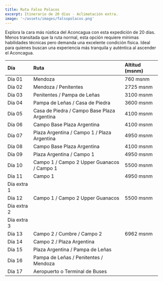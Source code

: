 ```yaml
---
title: Ruta Falso Polacos
excerpt: Itinerario de 20 días - Aclimatación extra.
image: '~/assets/images/falsopolacos.png'
---
```


Explora la cara más rústica del Aconcagua con esta expedición de 20 días. Menos transitada que la ruta normal, esta opción requiere mínimas habilidades técnicas pero demanda una excelente condición física. Ideal para quienes buscan una experiencia más tranquila y auténtica al ascender el Aconcagua.



| Día       | Ruta                                                    | Altitud (msnm)      |
| :-------- | :------------------------------------------------------ | :------------------ |
| Día 01    | Mendoza                                                 | 760 msnm            |
| Día 02    | Mendoza / Penitentes                                    | 2725 msnm           |
| Día 03    | Penitentes / Pampa de Leñas                             | 3100 msnm           |
| Día 04    | Pampa de Leñas / Casa de Piedra                         | 3600 msnm           |
| Día 05    | Casa de Piedra / Campo Base Plaza Argentina             | 4100 msnm           |
| Día 06    | Campo Base Plaza Argentina                              | 4100 msnm           |
| Día 07    | Plaza Argentina / Campo 1 / Plaza Argentina             | 4950 msnm           |
| Día 08    | Campo Base Plaza Argentina                              | 4100 msnm           |
| Día 09    | Plaza Argentina / Campo 1                               | 4950 msnm           |
| Día 10    | Campo 1 / Campo 2 Upper Guanacos / Campo 1              | 5500 msnm           |
| Día 11    | Campo 1                                                 | 4950 msnm           |
| Día extra 1 |                                                        |                     |
| Día 12    | Campo 1 / Campo 2 Upper Guanacos                        | 5500 msnm           |
| Día extra 2 |                                                        |                     |
| Día extra 3 |                                                        |                     |
| Día 13    | Campo 2 / Cumbre / Campo 2                              | 6962 msnm           |
| Día 14    | Campo 2 / Plaza Argentina                               |                     |
| Día 15    | Plaza Argentina / Pampa de Leñas                        |                     |
| Día 16    | Pampa de Leñas / Penitentes / Mendoza                   |                     |
| Día 17    | Aeropuerto o Terminal de Buses                          |                     |

